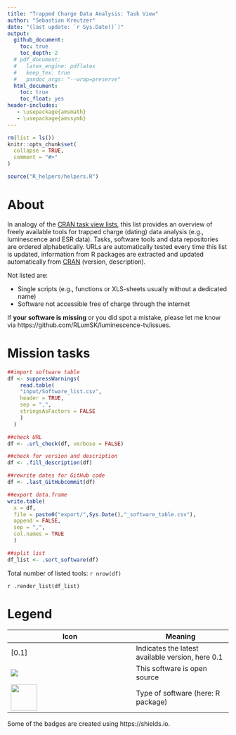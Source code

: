 ```yaml
---
title: "Trapped Charge Data Analysis: Task View"
author: "Sebastian Kreutzer"
date: "(last update: `r Sys.Date()`)"
output:
  github_document: 
    toc: true
    toc_depth: 2
  # pdf_document:
  #   latex_engine: pdflatex
  #   keep_tex: true
  #   pandoc_args: "--wrap=preserve"
  html_document: 
    toc: true
    toc_float: yes
header-includes:
   - \usepackage{amsmath}
   - \usepackage{amssymb}
---
```

<!-- README.md was auto-generated by README.Rmd. Please DO NOT edit by hand!-->

```r
rm(list = ls())
knitr::opts_chunk$set(
  collapse = TRUE,
  comment = "#>"
)
```

```r
source("R_helpers/helpers.R")
```

# About 

In analogy of the [CRAN task view lists](https://cran.rstudio.com/web/views/), 
this list provides an overview of freely available tools for trapped charge (dating) data analysis (e.g., luminescence and ESR data). Tasks, software tools and data repositories are ordered alphabetically. URLs are automatically tested every time this list is updated, information from R packages are extracted and updated automatically from [CRAN](https://cloud.r-project.org) (version, description).

Not listed are:

* Single scripts (e.g., functions or XLS-sheets usually without a dedicated name)
* Software not accessible free of charge through the internet

If **your software is missing** or you did spot a mistake, please let me know via  https://github.com/RLumSK/luminescence-tv/issues. 


# Mission tasks 

```r
##import software table 
df <- suppressWarnings(
    read.table(
    "input/Software_list.csv",
    header = TRUE,
    sep = ",",
    stringsAsFactors = FALSE
    )
  )
```

```r
##check URL
df <- .url_check(df, verbose = FALSE)

##check for version and description
df <- .fill_description(df)

##rewrite dates for GitHub code
df <- .last_GitHubcommit(df)

##export data.frame
write.table(
  x = df,
  file = paste0("export/",Sys.Date(),"_software_table.csv"),
  append = FALSE,
  sep = ",",
  col.names = TRUE
  )

##split list
df_list <- .sort_software(df)
```

Total number of listed tools: `r nrow(df)`

`r .render_list(df_list)`

# Legend{-}

|Icon             | Meaning     |
|-----------------|-------------|
|[0.1]            | Indicates the latest available version, here 0.1 |
|![](images/osi_logo.png) | This software is open source |
|<img width=60px src='images/badges_r_package.svg'/> | Type of software (here: R package) |

Some of the badges are created using https://shields.io.


